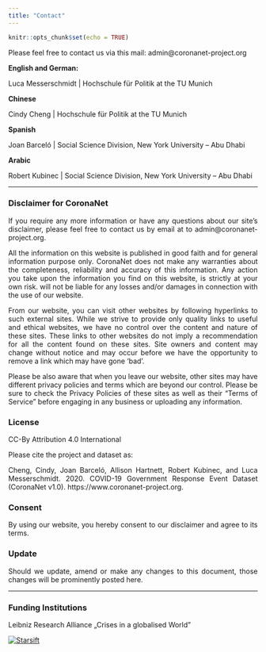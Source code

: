 ```yaml
---
title: "Contact"
---
```

```r
knitr::opts_chunk$set(echo = TRUE)
```

<div style="text-align: justify"> 

Please feel free to contact us via this mail: admin@coronanet-project.org

**English and German:**

Luca Messerschmidt | Hochschule für Politik at the TU Munich 

**Chinese**

Cindy Cheng | Hochschule für Politik at the TU Munich 

**Spanish**

Joan Barceló | Social Science Division, New York University – Abu Dhabi 

**Arabic** 

Robert Kubinec | Social Science Division, New York University – Abu Dhabi

***

### Disclaimer for CoronaNet {-}

If you require any more information or have any questions about our site's disclaimer, please feel free to contact us by email at to admin@coronanet-project.org.

All the information on this website is published in good faith and for general information purpose only. CoronaNet does not make any warranties about the completeness, reliability and accuracy of this information. Any action you take upon the information you find on this website, is strictly at your own risk. will not be liable for any losses and/or damages in connection with the use of our website.

From our website, you can visit other websites by following hyperlinks to such external sites. While we strive to provide only quality links to useful and ethical websites, we have no control over the content and nature of these sites. These links to other websites do not imply a recommendation for all the content found on these sites. Site owners and content may change without notice and may occur before we have the opportunity to remove a link which may have gone ‘bad'.

Please be also aware that when you leave our website, other sites may have different privacy policies and terms which are beyond our control. Please be sure to check the Privacy Policies of these sites as well as their "Terms of Service" before engaging in any business or uploading any information.

### License {-}

CC-By Attribution 4.0 International

Please cite the project and dataset as:

Cheng, Cindy, Joan Barceló, Allison Hartnett, Robert Kubinec, and Luca Messerschmidt. 2020. COVID-19 Government Response Event Dataset (CoronaNet v1.0). https://www.coronanet-project.org.

### Consent {-}

By using our website, you hereby consent to our disclaimer and agree to its terms.

### Update {-}

Should we update, amend or make any changes to this document, those changes will be prominently posted here.

</div>

***
### Funding Institutions {-}

Leibniz Research Alliance „Crises in a globalised World”

<div style="width:150px; height:112px">
[![Starsift](img/LFV.png)](https://www.leibniz-krisen.de/en.html)
</div>
